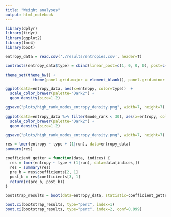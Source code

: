 ```yaml
---
title: "Weight analyses"
output: html_notebook
---
```

```r
library(dplyr)
library(tidyr)
library(ggplot2)
library(lme4)
library(boot)
```

```r
entropy_data = read.csv('./results/entropies.csv', header=T)
```

```r
contrasts(entropy_data$type) = cbind(linear_post=c(1, 0, 0, 0), post=c(0, 1, 0, 0), pre=c(0, 0, 1, 0)) # make random the reference
```
 
```r
theme_set(theme_bw() +
            theme(panel.grid.major = element_blank(), panel.grid.minor = element_blank()))
```

```r
ggplot(data=entropy_data, aes(x=entropy, color=type))  +
  scale_color_brewer(palette="Dark2") +
  geom_density(size=1.2)
```
```r
ggsave("plots/high_rank_modes_entropy_density.png", width=7, height=7)
```
 
```r
ggplot(data=entropy_data %>% filter(mode_rank < 30), aes(x=entropy, color=type))  +
  scale_color_brewer(palette="Dark2") +
  geom_density(size=1.2)
```
```r
ggsave("plots/high_rank_modes_entropy_density.png", width=7, height=7)
```

```r
res = lmer(entropy ~ type + (1|run), data=entropy_data)
summary(res)
```

```r
coefficient_getter = function(data, indices) {
  res = lmer(entropy ~ type + (1|run), data=data[indices,])
  res = summary(res)
  pre_b = res$coefficients[2, 1]
  post_b = res$coefficients[3, 1]
  return(c(pre_b, post_b))
}

```

```r
bootstrap_results = boot(data=entropy_data, statistic=coefficient_getter, R=5000)
```

```r
boot.ci(bootstrap_results, type="perc", index=1)
boot.ci(bootstrap_results, type="perc", index=2, conf=0.999)
```

